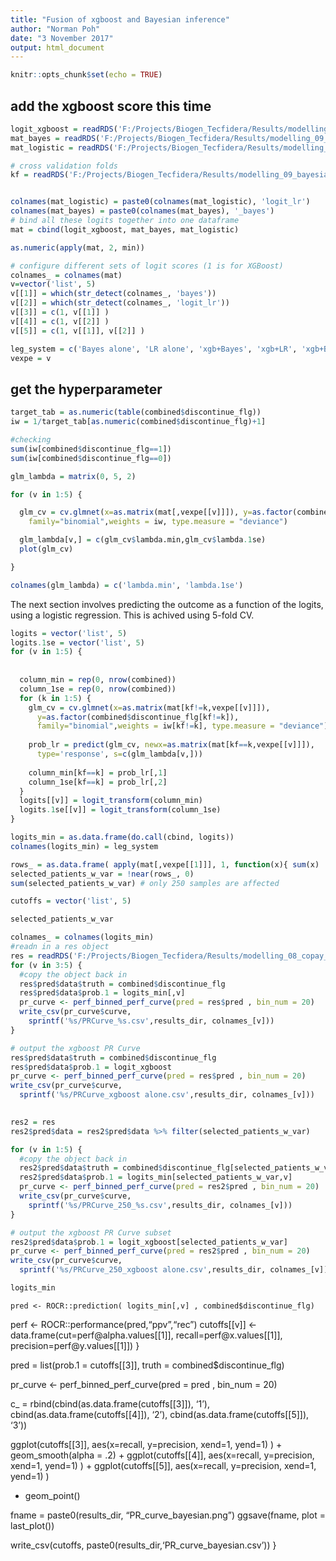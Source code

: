 ```yaml
---
title: "Fusion of xgboost and Bayesian inference"
author: "Norman Poh"
date: "3 November 2017"
output: html_document
---
```


```r
knitr::opts_chunk$set(echo = TRUE)
```


## add the xgboost score this time
```r

logit_xgboost = readRDS('F:/Projects/Biogen_Tecfidera/Results/modelling_09_bayesian/logit_xgboost.rds')
mat_bayes = readRDS('F:/Projects/Biogen_Tecfidera/Results/modelling_09_bayesian/mat__logit_scores_bayes.rds')
mat_logistic = readRDS('F:/Projects/Biogen_Tecfidera/Results/modelling_09_bayesian/mat__logit_scores_logistic.rds')

# cross validation folds
kf = readRDS('F:/Projects/Biogen_Tecfidera/Results/modelling_09_bayesian/model/partition.rds')


colnames(mat_logistic) = paste0(colnames(mat_logistic), 'logit_lr')
colnames(mat_bayes) = paste0(colnames(mat_bayes), '_bayes')
# bind all these logits together into one dataframe
mat = cbind(logit_xgboost, mat_bayes, mat_logistic)

as.numeric(apply(mat, 2, min))

# configure different sets of logit scores (1 is for XGBoost)
colnames_ = colnames(mat)
v=vector('list', 5)
v[[1]] = which(str_detect(colnames_, 'bayes'))
v[[2]] = which(str_detect(colnames_, 'logit_lr'))
v[[3]] = c(1, v[[1]] )
v[[4]] = c(1, v[[2]] )
v[[5]] = c(1, v[[1]], v[[2]] )

leg_system = c('Bayes alone', 'LR alone', 'xgb+Bayes', 'xgb+LR', 'xgb+Bayes+LR')
vexpe = v
```

## get the hyperparameter


```r
target_tab = as.numeric(table(combined$discontinue_flg))
iw = 1/target_tab[as.numeric(combined$discontinue_flg)+1] 

#checking
sum(iw[combined$discontinue_flg==1])
sum(iw[combined$discontinue_flg==0])

glm_lambda = matrix(0, 5, 2)

for (v in 1:5) {

  glm_cv = cv.glmnet(x=as.matrix(mat[,vexpe[[v]]]), y=as.factor(combined$discontinue_flg), 
    family="binomial",weights = iw, type.measure = "deviance")

  glm_lambda[v,] = c(glm_cv$lambda.min,glm_cv$lambda.1se)
  plot(glm_cv)

}

colnames(glm_lambda) = c('lambda.min', 'lambda.1se')
```

The next section involves predicting the outcome as a function of the 
logits, using a logistic regression.
This is achived using 5-fold CV.
```r

logits = vector('list', 5)
logits.1se = vector('list', 5)
for (v in 1:5) {
  
   
  column_min = rep(0, nrow(combined))
  column_1se = rep(0, nrow(combined))
  for (k in 1:5) {
    glm_cv = cv.glmnet(x=as.matrix(mat[kf!=k,vexpe[[v]]]),
      y=as.factor(combined$discontinue_flg[kf!=k]), 
      family="binomial",weights = iw[kf!=k], type.measure = "deviance")
    
    prob_lr = predict(glm_cv, newx=as.matrix(mat[kf==k,vexpe[[v]]]), 
      type='response', s=c(glm_lambda[v,]))
    
    column_min[kf==k] = prob_lr[,1]
    column_1se[kf==k] = prob_lr[,2]
  }
  logits[[v]] = logit_transform(column_min)
  logits.1se[[v]] = logit_transform(column_1se)
}  

```

```r
logits_min = as.data.frame(do.call(cbind, logits))
colnames(logits_min) = leg_system

rows_ = as.data.frame( apply(mat[,vexpe[[1]]], 1, function(x){ sum(x)  }))
selected_patients_w_var = !near(rows_, 0)
sum(selected_patients_w_var) # only 250 samples are affected

cutoffs = vector('list', 5)

selected_patients_w_var

colnames_ = colnames(logits_min)
#readn in a res object
res = readRDS('F:/Projects/Biogen_Tecfidera/Results/modelling_08_copay_test/xgb_profile_v3/res_XGB_3fold.rds')
for (v in 3:5) {
  #copy the object back in
  res$pred$data$truth = combined$discontinue_flg
  res$pred$data$prob.1 = logits_min[,v] 
  pr_curve <- perf_binned_perf_curve(pred = res$pred , bin_num = 20)
  write_csv(pr_curve$curve, 
    sprintf('%s/PRCurve_%s.csv',results_dir, colnames_[v]))
}

# output the xgboost PR Curve
res$pred$data$truth = combined$discontinue_flg
res$pred$data$prob.1 = logit_xgboost
pr_curve <- perf_binned_perf_curve(pred = res$pred , bin_num = 20)
write_csv(pr_curve$curve, 
  sprintf('%s/PRCurve_xgboost alone.csv',results_dir, colnames_[v]))

  
res2 = res
res2$pred$data = res2$pred$data %>% filter(selected_patients_w_var)

for (v in 1:5) {
  #copy the object back in
  res2$pred$data$truth = combined$discontinue_flg[selected_patients_w_var]
  res2$pred$data$prob.1 = logits_min[selected_patients_w_var,v] 
  pr_curve <- perf_binned_perf_curve(pred = res2$pred , bin_num = 20)
  write_csv(pr_curve$curve, 
    sprintf('%s/PRCurve_250_%s.csv',results_dir, colnames_[v]))
}

# output the xgboost PR Curve subset
res2$pred$data$prob.1 = logit_xgboost[selected_patients_w_var]
pr_curve <- perf_binned_perf_curve(pred = res2$pred , bin_num = 20)
write_csv(pr_curve$curve, 
  sprintf('%s/PRCurve_250_xgboost alone.csv',results_dir, colnames_[v]))

```

```r
logits_min
```


    pred <- ROCR::prediction( logits_min[,v] , combined$discontinue_flg)
  perf <- ROCR::performance(pred,"ppv","rec")
  cutoffs[[v]] <- data.frame(cut=perf@alpha.values[[1]], recall=perf@x.values[[1]], 
                        precision=perf@y.values[[1]])
}

pred = list(prob.1 = cutoffs[[3]], truth = combined$discontinue_flg)

pr_curve <- perf_binned_perf_curve(pred = pred , bin_num = 20)

c_ = rbind(cbind(as.data.frame(cutoffs[[3]]), '1'),
      cbind(as.data.frame(cutoffs[[4]]), '2'),
      cbind(as.data.frame(cutoffs[[5]]), '3'))

ggplot(cutoffs[[3]], aes(x=recall, y=precision, xend=1, yend=1) ) +  geom_smooth(alpha = .2) +
  ggplot(cutoffs[[4]], aes(x=recall, y=precision, xend=1, yend=1) ) +
  ggplot(cutoffs[[5]], aes(x=recall, y=precision, xend=1, yend=1) )
  
  + geom_point()
  
  fname = paste0(results_dir, "PR_curve_bayesian.png")
  ggsave(fname, plot = last_plot())

  write_csv(cutoffs, paste0(results_dir,'PR_curve_bayesian.csv'))
}